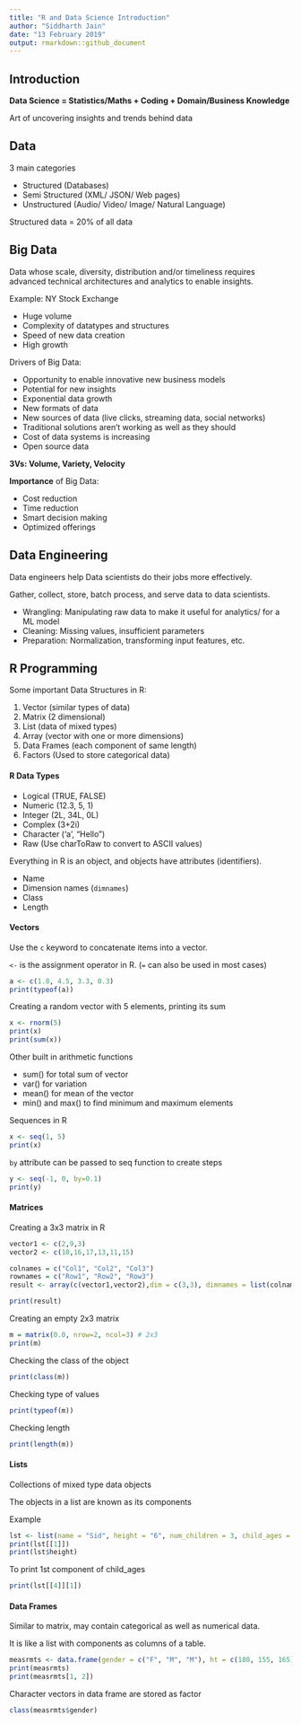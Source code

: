 ```yaml
---
title: "R and Data Science Introduction"
author: "Siddharth Jain"
date: "13 February 2019"
output: rmarkdown::github_document
---
```


## Introduction
**Data Science = Statistics/Maths + Coding + Domain/Business Knowledge**

Art of uncovering insights and trends behind data

## Data
3 main categories

* Structured (Databases)
* Semi Structured (XML/ JSON/ Web pages)
* Unstructured (Audio/ Video/ Image/ Natural Language)

Structured data = 20% of all data

## Big Data
Data whose scale, diversity, distribution and/or timeliness requires advanced technical architectures and analytics to enable insights.

Example: NY Stock Exchange

* Huge volume
* Complexity of datatypes and structures
* Speed of new data creation
* High growth

Drivers of Big Data:

* Opportunity to enable innovative new business models
* Potential for new insights
* Exponential data growth
* New formats of data
* New sources of data (live clicks, streaming data, social networks)
* Traditional solutions aren't working as well as they should
* Cost of data systems is increasing
* Open source data

**3Vs: Volume, Variety, Velocity**

**Importance** of Big Data:

* Cost reduction
* Time reduction
* Smart decision making
* Optimized offerings

## Data Engineering
Data engineers help Data scientists do their jobs more effectively.

Gather, collect, store, batch process, and serve data to data scientists.

* Wrangling: Manipulating raw data to make it useful for analytics/ for a ML model
* Cleaning: Missing values, insufficient parameters
* Preparation: Normalization, transforming input features, etc.

## R Programming

Some important Data Structures in R:

1. Vector (similar types of data)
2. Matrix (2 dimensional)
3. List (data of mixed types)
4. Array (vector with one or more dimensions)
4. Data Frames (each component of same length)
5. Factors (Used to store categorical data)

#### R Data Types

* Logical (TRUE, FALSE)
* Numeric (12.3, 5, 1)
* Integer (2L, 34L, 0L)
* Complex (3+2i)
* Character ('a', "Hello")
* Raw (Use charToRaw to convert to ASCII values)

Everything in R is an object, and objects have attributes (identifiers).

* Name
* Dimension names (```dimnames```)
* Class
* Length

#### Vectors
Use the ```c``` keyword to concatenate items into a vector.

```<-``` is the assignment operator in R. (```=``` can also be used in most cases)
```r
a <- c(1.8, 4.5, 3.3, 0.3)
print(typeof(a))
```
Creating a random vector with 5 elements, printing its sum
```r
x <- rnorm(5)
print(x)
print(sum(x))
```
Other built in arithmetic functions

* sum() for total sum of vector
* var() for variation
* mean() for mean of the vector
* min() and max() to find minimum and maximum elements

Sequences in R
```r
x <- seq(1, 5)
print(x)
```
```by``` attribute can be passed to seq function to create steps
```r
y <- seq(-1, 0, by=0.1)
print(y)
```

#### Matrices
Creating a 3x3 matrix in R
```r
vector1 <- c(2,9,3)
vector2 <- c(10,16,17,13,11,15)

colnames = c("Col1", "Col2", "Col3")
rownames = c("Row1", "Row2", "Row3")
result <- array(c(vector1,vector2),dim = c(3,3), dimnames = list(colnames,rownames))

print(result)
```
Creating an empty 2x3 matrix
```r
m = matrix(0.0, nrow=2, ncol=3) # 2x3
print(m)
```
Checking the class of the object
```r
print(class(m))
```
Checking type of values
```r
print(typeof(m))
```
Checking length
```r
print(length(m))
```

#### Lists
Collections of mixed type data objects

The objects in a list are known as its components

Example
```r
lst <- list(name = "Sid", height = "6", num_children = 3, child_ages = c(6, 7, 9))
print(lst[[1]])
print(lst$height)
```
To print 1st component of child_ages
```r
print(lst[[4]][1])
```

#### Data Frames
Similar to matrix, may contain categorical as well as numerical data.

It is like a list with components as columns of a table.

```r
measrmts <- data.frame(gender = c("F", "M", "M"), ht = c(180, 155, 165), wt = c(60, 80, 75))
print(measrmts)
print(measrmts[1, 2])
```
Character vectors in data frame are stored as factor
```r
class(measrmts$gender)
```







